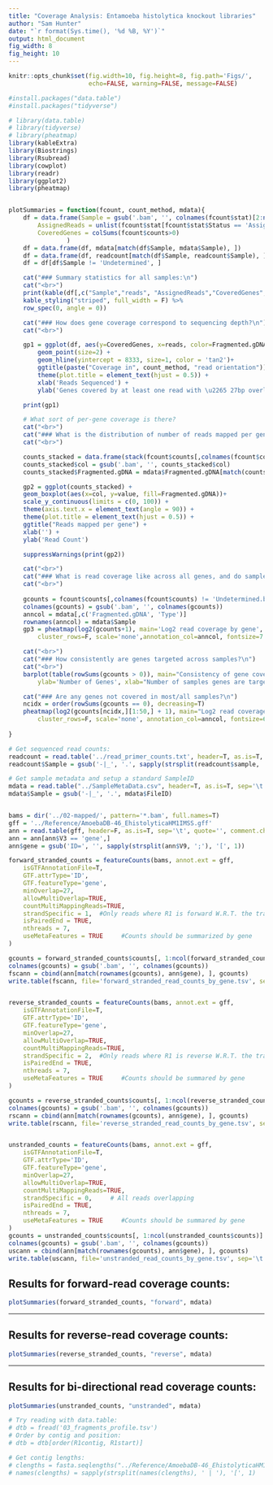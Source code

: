 ```yaml
---
title: "Coverage Analysis: Entamoeba histolytica knockout libraries"
author: "Sam Hunter"
date: "`r format(Sys.time(), '%d %B, %Y')`"
output: html_document
fig_width: 8
fig_height: 10
---
```


```r
knitr::opts_chunk$set(fig.width=10, fig.height=8, fig.path='Figs/',
                      echo=FALSE, warning=FALSE, message=FALSE)
```

```r
#install.packages("data.table")
#install.packages("tidyverse")

# library(data.table)
# library(tidyverse)
# library(pheatmap)
library(kableExtra)
library(Biostrings)
library(Rsubread)
library(cowplot)
library(readr)
library(ggplot2)
library(pheatmap)



```

```r

plotSummaries = function(fcount, count_method, mdata){
    df = data.frame(Sample = gsub('.bam', '', colnames(fcount$stat)[2:ncol(fcount$stat)]),
        AssignedReads = unlist(fcount$stat[fcount$stat$Status == 'Assigned', 2:ncol(fcount$stat), ]),
        CoveredGenes = colSums(fcount$counts>0)
                )
    df = data.frame(df, mdata[match(df$Sample, mdata$Sample), ])                
    df = data.frame(df, readcount[match(df$Sample, readcount$Sample), ])
    df = df[df$Sample != 'Undetermined', ]

    cat("### Summary statistics for all samples:\n")
    cat("<br>")
    print(kable(df[,c("Sample","reads", "AssignedReads","CoveredGenes","Fragmented.gDNA", "Type", "Rep", "PCR.Cycles")], padding=2) %>%
    kable_styling("striped", full_width = F) %>%
    row_spec(0, angle = 0))

    cat("### How does gene coverage correspond to sequencing depth?\n")
    cat("<br>")

    gp1 = ggplot(df, aes(y=CoveredGenes, x=reads, color=Fragmented.gDNA, shape=Type, label=Sample) ) + 
        geom_point(size=2) + 
        geom_hline(yintercept = 8333, size=1, color = 'tan2')+
        ggtitle(paste("Coverage in", count_method, "read orientation")) +
        theme(plot.title = element_text(hjust = 0.5)) +
        xlab('Reads Sequenced') + 
        ylab('Genes covered by at least one read with \u2265 27bp overlap')

    print(gp1)

    # What sort of per-gene coverage is there?
    cat("<br>")
    cat("### What is the distribution of number of reads mapped per gene?\n")
    cat("<br>")

    counts_stacked = data.frame(stack(fcount$counts[,colnames(fcount$counts) != 'Undetermined.bam']))
    counts_stacked$col = gsub('.bam', '', counts_stacked$col)
    counts_stacked$Fragmented.gDNA = mdata$Fragmented.gDNA[match(counts_stacked$col, mdata$Sample)]

    gp2 = ggplot(counts_stacked) + 
    geom_boxplot(aes(x=col, y=value, fill=Fragmented.gDNA))+
    scale_y_continuous(limits = c(0, 100)) +
    theme(axis.text.x = element_text(angle = 90)) +
    theme(plot.title = element_text(hjust = 0.5)) +
    ggtitle("Reads mapped per gene") +
    xlab('') + 
    ylab('Read Count')

    suppressWarnings(print(gp2))

    cat("<br>")
    cat("### What is read coverage like across all genes, and do samples cluster by prep?\n")
    cat("<br>")
    
    gcounts = fcount$counts[,colnames(fcount$counts) != 'Undetermined.bam']
    colnames(gcounts) = gsub('.bam', '', colnames(gcounts))
    anncol = mdata[,c('Fragmented.gDNA', 'Type')]
    rownames(anncol) = mdata$Sample
    gp3 = pheatmap(log2(gcounts+1), main='Log2 read coverage by gene', show_rownames=F, ylab='Genes', 
        cluster_rows=F, scale='none',annotation_col=anncol, fontsize=7 )

    cat("<br>")
    cat("### How consistently are genes targeted across samples?\n")
    cat("<br>")
    barplot(table(rowSums(gcounts > 0)), main="Consistency of gene coverage", 
        ylab='Number of Genes', xlab="Number of samples genes are targeted in")

    cat("### Are any genes not covered in most/all samples?\n")
    ncidx = order(rowSums(gcounts == 0), decreasing=T)
    pheatmap(log2(gcounts[ncidx,][1:50,] + 1), main="Log2 read coverage, 50 lowest covered",
        cluster_rows=F, scale='none', annotation_col=anncol, fontsize=6)
    
}
```

```r
# Get sequenced read counts:
readcount = read.table('../read_primer_counts.txt', header=T, as.is=T, sep=' ')
readcount$Sample = gsub('-|_', '.', sapply(strsplit(readcount$sample, '_S'), '[', 1))

# Get sample metadata and setup a standard SampleID
mdata = read.table("../SampleMetaData.csv", header=T, as.is=T, sep='\t')
mdata$Sample = gsub('-|_', '.', mdata$FileID)


bams = dir('../02-mapped/', pattern='*.bam', full.names=T)
gff = '../Reference/AmoebaDB-46_EhistolyticaHM1IMSS.gff'
ann = read.table(gff, header=F, as.is=T, sep='\t', quote='', comment.char='#')
ann = ann[ann$V3 == 'gene',]
ann$gene = gsub('ID=', '', sapply(strsplit(ann$V9, ';'), '[', 1))

forward_stranded_counts = featureCounts(bams, annot.ext = gff, 
    isGTFAnnotationFile=T, 
    GTF.attrType='ID',
    GTF.featureType='gene',
    minOverlap=27,
    allowMultiOverlap=TRUE,
    countMultiMappingReads=TRUE,
    strandSpecific = 1,  #Only reads where R1 is forward W.R.T. the transcript are counted
    isPairedEnd = TRUE,
    nthreads = 7,
    useMetaFeatures = TRUE     #Counts should be summarized by gene
)

gcounts = forward_stranded_counts$counts[, 1:ncol(forward_stranded_counts$counts)]
colnames(gcounts) = gsub('.bam', '', colnames(gcounts))
fscann = cbind(ann[match(rownames(gcounts), ann$gene), ], gcounts)
write.table(fscann, file='forward_stranded_read_counts_by_gene.tsv', sep='\t', row.names=F, col.names=T)


reverse_stranded_counts = featureCounts(bams, annot.ext = gff, 
    isGTFAnnotationFile=T, 
    GTF.attrType='ID',
    GTF.featureType='gene',
    minOverlap=27,
    allowMultiOverlap=TRUE,
    countMultiMappingReads=TRUE,
    strandSpecific = 2,  #Only reads where R1 is reverse W.R.T. the transcript are counted
    isPairedEnd = TRUE,
    nthreads = 7,
    useMetaFeatures = TRUE     #Counts should be summared by gene
)

gcounts = reverse_stranded_counts$counts[, 1:ncol(reverse_stranded_counts$counts)]
colnames(gcounts) = gsub('.bam', '', colnames(gcounts))
rscann = cbind(ann[match(rownames(gcounts), ann$gene), ], gcounts)
write.table(rscann, file='reverse_stranded_read_counts_by_gene.tsv', sep='\t', row.names=F, col.names=T)


unstranded_counts = featureCounts(bams, annot.ext = gff, 
    isGTFAnnotationFile=T, 
    GTF.attrType='ID',
    GTF.featureType='gene',
    minOverlap=27,
    allowMultiOverlap=TRUE,
    countMultiMappingReads=TRUE,
    strandSpecific = 0,     # All reads overlapping 
    isPairedEnd = TRUE,
    nthreads = 7,
    useMetaFeatures = TRUE     #Counts should be summared by gene
)
gcounts = unstranded_counts$counts[, 1:ncol(unstranded_counts$counts)]
colnames(gcounts) = gsub('.bam', '', colnames(gcounts))
uscann = cbind(ann[match(rownames(gcounts), ann$gene), ], gcounts)
write.table(uscann, file='unstranded_read_counts_by_gene.tsv', sep='\t', row.names=F, col.names=T)


```

## Results for forward-read coverage counts:
```r
plotSummaries(forward_stranded_counts, "forward", mdata)
```

*****

## Results for reverse-read coverage counts:
```r
plotSummaries(reverse_stranded_counts, "reverse", mdata)
```

*****

## Results for bi-directional read coverage counts:
```r
plotSummaries(unstranded_counts, "unstranded", mdata)

```


```r

# Try reading with data.table:
# dtb = fread('03_fragments_profile.tsv')
# Order by contig and position:
# dtb = dtb[order(R1contig, R1start)]

# Get contig lengths:
# clengths = fasta.seqlengths("../Reference/AmoebaDB-46_EhistolyticaHM1IMSS_Genome.fasta")
# names(clengths) = sapply(strsplit(names(clengths), ' | '), '[', 1)


```
